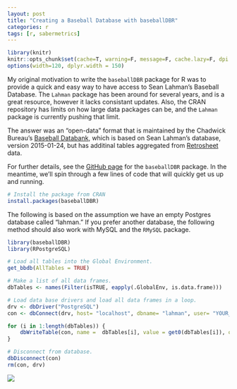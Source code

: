 ```yaml
---
layout: post
title: "Creating a Baseball Database with baseballDBR"
categories: r
tags: [r, sabermetrics]
---
```


```r
library(knitr)
knitr::opts_chunk$set(cache=T, warning=F, message=F, cache.lazy=F, dpi = 180)
options(width=120, dplyr.width = 150)
```

My original motivation to write the `baseballDBR` package for R was to provide a quick and easy way to have access to Sean Lahman's Baseball Database. The `Lahman` package has been around for several years, and is a great resource, however it lacks consistant updates. Also, the CRAN repository has limits on how large data packages can be, and the `Lahman` package is currently pushing that limit.

The answer was an "open-data" format that is maintained by the Chadwick Bureau's [Baseball Databank](https://github.com/chadwickbureau/baseballdatabank), which is based on Sean Lahman's database, version 2015-01-24, but has additinal tables aggregated from [Retrosheet](https://github.com/chadwickbureau/baseballdatabank) data.

For further details, see the [GitHub page](https://github.com/keberwein/baseballDBR) for the `baseballDBR` package. In the meantime, we'll spin through a few lines of code that will quickly get us up and running.

```r
# Install the package from CRAN
install.packages(baseballDBR)
```


The following is based on the assumption we have an empty Postgres database called "lahman." If you prefer another database, the following method should also work with MySQL and the `RMySQL` package.

```r
library(baseballDBR)
library(RPostgreSQL)

# Load all tables into the Global Environment.
get_bbdb(AllTables = TRUE)

# Make a list of all data frames.
dbTables <- names(Filter(isTRUE, eapply(.GlobalEnv, is.data.frame)))

# Load data base drivers and load all data frames in a loop.
drv <- dbDriver("PostgreSQL")
con <- dbConnect(drv, host= "localhost", dbname= "lahman", user= "YOUR_USERNAME", password = "YOUR_PASSWORD")

for (i in 1:length(dbTables)) { 
    dbWriteTable(con, name =  dbTables[i], value = get0(dbTables[i]), overwrite = TRUE) 
}

# Disconnect from database.
dbDisconnect(con)
rm(con, drv)
```


![](https://github.com/keberwein/keberwein.github.io/blob/master/images/baseballDBR_hex.png?raw=true)